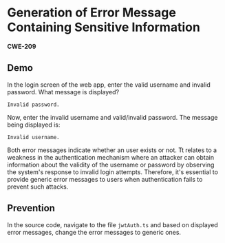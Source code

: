 # Generation of Error Message Containing Sensitive Information

**CWE-209**

## Demo
In the login screen of the web app, enter the valid username and invalid password. What message is displayed?

```
Invalid password.
```

Now, enter the invalid username and valid/invalid password. The message being displayed is:
```
Invalid username.
```

Both error messages indicate whether an user exists or not. Tt relates to a weakness in the authentication mechanism where an attacker can obtain information about the validity of the username or password by observing the system's response to invalid login attempts.
Therefore, it's essential to provide generic error messages to users when authentication fails to prevent such attacks.

## Prevention
In the source code, navigate to the file `jwtAuth.ts` and based on displayed error messages, change the error messages to generic ones.
